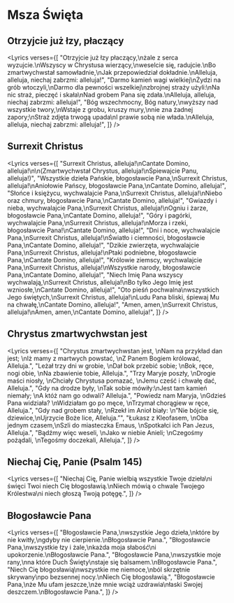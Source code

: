 
# Msza Święta

## Otrzyjcie już łzy, płaczący

<Lyrics
  verses={[
    "Otrzyjcie już łzy płaczący,\nżale z serca wyzujcie.\nWszyscy w Chrystusa wierzący,\nweselcie się, radujcie.\nBo zmartwychwstał samowładnie,\nJak przepowiedział dokładnie.\nAlleluja, alleluja, niechaj zabrzmi: alleluja!",
    "Darmo kamień wagi wielkiej\nŻydzi na grób wtoczyli,\nDarmo dla pewności wszelkiej\nzbrojnej straży użyli:\nNa nic straż, pieczęć i skała\nNad grobem Pana się zdała.\nAlleluja, alleluja, niechaj zabrzmi: alleluja!",
    "Bóg wszechmocny, Bóg natury,\nwyższy nad wszystkie twory,\nWstaje z grobu, kruszy mury,\nnie zna żadnej zapory;\nStraż zdjęta trwogą upada\nI prawie sobą nie włada.\nAlleluja, alleluja, niechaj zabrzmi: alleluja!",
  ]}
/>

## Surrexit Christus

<Lyrics
  verses={[
    "Surrexit Christus, alleluja!\nCantate Domino, alleluja!\n\n(Zmartwychwstał Chrystus, alleluja!\nŚpiewajcie Panu, alleluja!)",
    "Wszystkie dzieła Pańskie, błogosławcie Pana,\nSurrexit Christus, alleluja!\nAniołowie Pańscy, błogosławcie Pana,\nCantate Domino, alleluja!",
    "Słońce i księżycu, wychwalajcie Pana,\nSurrexit Christus, alleluja!\nNiebo oraz chmury, błogosławcie Pana,\nCantate Domino, alleluja!",
    "Gwiazdy i nieba, wychwalajcie Pana,\nSurrexit Christus, alleluja!\nOgniu i żarze, błogosławcie Pana,\nCantate Domino, alleluja!",
    "Góry i pagórki, wychwalajcie Pana,\nSurrexit Christus, alleluja!\nMorza i rzeki, błogosławcie Pana!\nCantate Domino, alleluja!",
    "Dni i noce, wychwalajcie Pana,\nSurrexit Christus, alleluja!\nŚwiatło i ciemności, błogosławcie Pana,\nCantate Domino, alleluja!",
    "Dzikie zwierzęta, wychwalajcie Pana,\nSurrexit Christus, alleluja!\nPtaki podniebne, błogosławcie Pana,\nCantate Domino, alleluja!",
    "Królowie ziemscy, wychwalajcie Pana,\nSurrexit Christus, alleluja!\nWszystkie narody, błogosławcie Pana,\nCantate Domino, alleluja!",
    "Niech Imię Pana wszyscy wychwalają,\nSurrexit Christus, alleluja!\nBo tylko Jego Imię jest wzniosłe,\nCantate Domino, alleluja!",
    "Oto pieśń pochwalna\nwszystkich Jego świętych,\nSurrexit Christus, alleluja!\nLudu Pana bliski, śpiewaj Mu na chwałę,\nCantate Domino, alleluja!",
    "Amen, amen,\nSurrexit Christus, alleluja!\nAmen, amen,\nCantate Domino, alleluja!",
  ]}
/>

## Chrystus zmartwychwstan jest

<Lyrics
  verses={[
    "Chrystus zmartwychwstan jest, \nNam na przykład dan jest; \nIż mamy z martwych powstać, \nZ Panem Bogiem królować, Alleluja.",
    "Leżał trzy dni w grobie, \nDał bok przebić sobie; \nBok, ręce, nogi obie, \nNa zbawienie tobie, Alleluja.",
    "Trzy Maryje poszły, \nDrogie maści niosły, \nChciały Chrystusa pomazać, \nJemu cześć i chwałę dać, Alleluja.",
    "Gdy na drodze były, \nTak sobie mówiły:\nJest tam kamień niemały; \nA któż nam go odwali? Alleluja.",
    "Powiedz nam Maryja, \nGdzieś Pana widziała? \nWidziałam go po męce, \nTrzymał chorągiew w ręce, Alleluja.",
    "Gdy nad grobem stały, \nRzekł im Anioł biały: \n”Nie bójcie się, dziewice,\nUjrzycie Boże lice, Alleluja.”",
    "Łukasz z Kleofasem, \nOba jednym czasem,\nSzli do miasteczka Emaus, \nSpotkałci ich Pan Jezus, Alleluja.",
    "Bądźmy więc weseli, \nJako w niebie Anieli; \nCzegośmy pożądali, \nTegośmy doczekali, Alleluja.",
  ]}
/>

## Niechaj Cię, Panie (Psalm 145)

<Lyrics
  verses={[
    "Niechaj Cię, Panie wielbią wszystkie Twoje dzieła\ni święci Twoi niech Cię błogosławią.\nNiech mówią o chwale Twojego Królestwa\ni niech głoszą Twoją potęgę.",
  ]}
/>

## Błogosławcie Pana

<Lyrics
  verses={[
    "Błogosławcie Pana,\nwszystkie Jego dzieła,\nktóre by nie kwitły,\ngdyby nie cierpienie.\nBłogosławcie Pana.",
    "Błogosławcie Pana,\nwszystkie łzy i żale,\nkażda moja słabość\ni upokorzenie.\nBłogosławcie Pana.",
    "Błogosławcie Pana,\nwszystkie moje rany,\nna które Duch Święty\nstaje się balsamem.\nBłogosławcie Pana.",
    "Niech Cię błogosławią\nwszystkie me niemoce,\nból skrzętnie skrywany\npo bezsennej nocy.\nNiech Cię błogosławią.",
    "Błogosławcie Pana,\nże Mu ufam jeszcze,\nże mnie wciąż uzdrawia\nłaski Swojej deszczem.\nBłogosławcie Pana.",
  ]}
/>
